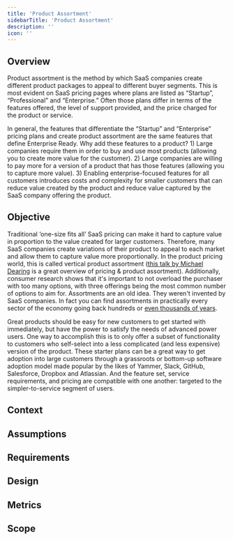 ```yaml
---
title: 'Product Assortment'
sidebarTitle: 'Product Assortment'
description: ''
icon: ''
---
```


## Overview

Product assortment is the method by which SaaS companies create different product packages to appeal to different buyer segments. This is most evident on SaaS pricing pages where plans are listed as “Startup”, “Professional” and “Enterprise.” Often those plans differ in terms of the features offered, the level of support provided, and the price charged for the product or service.

In general, the features that differentiate the “Startup” and “Enterprise” pricing plans and create product assortment are the same features that define Enterprise Ready. Why add these features to a product? 1) Large companies require them in order to buy and use most products (allowing you to create more value for the customer). 2) Large companies are willing to pay more for a version of a product that has those features (allowing you to capture more value). 3) Enabling enterprise-focused features for all customers introduces costs and complexity for smaller customers that can reduce value created by the product and reduce value captured by the SaaS company offering the product.  

## Objective

Traditional ‘one-size fits all’ SaaS pricing can make it hard to capture value in proportion to the value created for larger customers. Therefore, many SaaS companies create variations of their product to appeal to each market and allow them to capture value more proportionally. In the product pricing world, this is called vertical product assortment ([this talk by Michael Dearing](http://www.heavybit.com/library/video/harrison-metals-michael-dearing-on-pricing/) is a great overview of pricing & product assortment). Additionally, consumer research shows that it's important to not overload the purchaser with too many options, with three offerings being the most common number of options to aim for. Assortments are an old idea. They weren't invented by SaaS companies. In fact you can find assortments in practically every sector of the economy going back hundreds or [even thousands of years](https://www.harrisonmetal.com/library/pricing-3-assortments-are-for-winners).

Great products should be easy for new customers to get started with immediately, but have the power to satisfy the needs of advanced power users. One way to accomplish this is to only offer a subset of functionality to customers who self-select into a less complicated (and less expensive) version of the product. These starter plans can be a great way to get adoption into large customers through a grassroots or bottom-up software adoption model made popular by the likes of Yammer, Slack, GitHub, Salesforce, Dropbox and Atlassian. And the feature set, service requirements, and pricing are compatible with one another: targeted to the simpler-to-service segment of users.

## Context

## Assumptions

## Requirements

## Design

## Metrics

## Scope